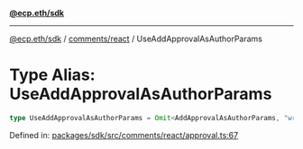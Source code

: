 [**@ecp.eth/sdk**](../../../index.mdx)

***

[@ecp.eth/sdk](/sdk-reference/index.mdx) / [comments/react](/sdk-reference/comments/react/index.mdx) / UseAddApprovalAsAuthorParams

# Type Alias: UseAddApprovalAsAuthorParams

```ts
type UseAddApprovalAsAuthorParams = Omit<AddApprovalAsAuthorParams, "writeContract">;
```

Defined in: [packages/sdk/src/comments/react/approval.ts:67](https://github.com/ecp-eth/comments-monorepo/blob/main/packages/sdk/src/comments/react/approval.ts#L67)
